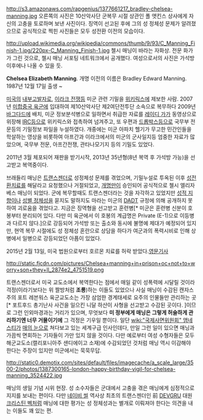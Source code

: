 http://s3.amazonaws.com/rapgenius/1377661217_bradley-chelsea-manning.jpg
오른쪽의 사진은 10산악사단 군복무 시절 상관인 폴 앳킨스 상사에게 자신의 고충을 토로하며 보낸 사진이다. 징역이 선고된 후에 그의 성 정체성 문제가 알려졌으므로 공식적으로 찍힌 사진들은 모두 성전환 이전의 모습이다.

http://upload.wikimedia.org/wikipedia/commons/thumb/9/93/C_Manning_Finish-1.jpg/220px-C_Manning_Finish-1.jpg
첼시 매닝이 바라는 자화상. 전문 화가가 그린 것으로, 첼시 매닝 서포팅 네트워크에서 공개했다. 여성으로서의 사진은 가석방 이후에나 나올 수 있을 듯.

'''Chelsea Elizabeth Manning'''. 개명 이전의 이름은 Bradley Edward Manning.
1987년 12월 17일 출생 ~

[[미국]]의 [[내부고발자]]로, [[이라크 전쟁]]등 미군 관련 기밀을 [[위키릭스]]에 제보한 사람. 2007년 [[미합중국 육군]]에 입대하여 제10산악사단 제2여단전투단 소속으로 복무하다 2009년 [[바그다드]]에 배치, 미군 정보분석병으로 일하면서 취급한 자료를 [[레이디 가가]] 동영상으로 위장해 [[IRC]]등으로 위키릭스와 접촉하여 넘겨주고, 또 우편과 [[드롭박스]]등으로 국무부 전문등의 기밀정보 파일을 누설하였다. 개중에는 미군 아파치 헬기가 무고한 민간인들을 학살하는 영상을 비롯하여 아프간과 이라크에서의 미군의 군사일지등 엄중한 자료가 많았으며, 국무부 전문, 아프간전쟁, 관타나모기지 등의 기밀도 있었다.

2011년 3월 체포되어 재판을 받기시작, 2013년 35년형(8년 복역 후 가석방 가능)을 선고받고 복역중이다.

브래들리 매닝은 [[트랜스젠더]]로 성정체성 문제를 겪었으며, 기밀누설로 투옥된 이후 [[성전환]]치료를 해달라고 요청했으나 거절되었고, [[개명]]만이 승인되어 공식적으로 첼시 엘리자베스 매닝이 되었다. 군에 복무할때도 트랜스젠더라는 것을 자각하고 있었지만 [[성적 지향]]이나 [[성별 정체성]]을 묻지도 말하지도 마라는 미군의 [[DADT]] 규정에 의해 공개하지 못하여 괴로움을 겪었다고. 지금은 징역형을 선고받고 훈련병[* 미군은 훈련병 신분이 호봉부터 분리되어 있다. 다만 미 육군에서 이 호봉의 계급명은 Private (E-1)으로 이등병과 다르지 않다.]으로 강등되어 가석방 또는 출소와 동시에 불명예 제대가 예정되어 있지만, 현역 복무 시절에도 성 정체성 혼란으로 상담을 하다가 여군과의 폭력시비로 인해 상병에서 일병으로 강등되었던 아픔이 있었다.

2015년 2월 13일, 미국 법원으로부터 호르몬 치료를 허락 받았다.[http://news.yahoo.com/hormone-treatment-approved-chelsea-manning-005150326--politics.html 영문기사]

http://static.fjcdn.com/pictures/Chelsea+manning+in+prison+oc+not+to+worry+son+they+ll_2874e2_4751519.png

트랜스젠더로서 미국 교도소에서 복역한다는 점에서 매일 같이 성폭력에 시달릴 것이라 걱정(이라기보다는 위 짤방처럼 '''조롱''')하는 이들도 있었으나 사실 매닝이 수감된 캔자스주의 포트 레븐워스 육군교도소는 가장 삼엄한 경계태세로 요주의 인물들만 관리하는 곳[* 포트후드 총기난사 사건을 일으킨 니달 하산이 사형을 선고받고 수감된 곳이다. ]이므로 그런 인외마경과는 거리가 있으며, 무엇보다 '''미 정부에게 매닝은 그렇게 허술하게 관리하기엔 너무 거물이기에''' 그 걱정은 기우일 뿐이다. 일단 [[wiki:"국제사면위원회" 앰네스티]]가 [[매의 눈]]으로 쳐다보고 있는 세계구급 인사인데다, 만일 그런 일이 있으면 매닝과 가끔씩 면회하는 기자들이 가만 있지 않을 것이다. 다만 예로부터 여성 수형자들은 모두 해군교도소(캘리포니아주 샌디에이고 소재)에 수감되었던 것처럼 매닝 역시 이감해야 한다는 주장이 있지만 미군에서는 묵묵무답.

http://static0.demotix.com/sites/default/files/imagecache/a_scale_large/3500-2/photos/1387300165-london-happy-birthday-vigil-for-chelsea-manning_3524422.jpg

매닝의 생일 기념 시위 현장. 성 소수자들은 군대에서 고충을 겪은 매닝에게 심정적으로 지지를 보내는 편이다. 다만 [[네이비 씰]] 역사상 최초의 트랜스젠더인 前 [[DEVGRU]] 대원 [[크리스틴 벡]]처럼 매닝에 대한 평가는 성 정체성과는 별개로 이뤄져야 한다는 의견을 내는 이들도 꽤 있는 편.
